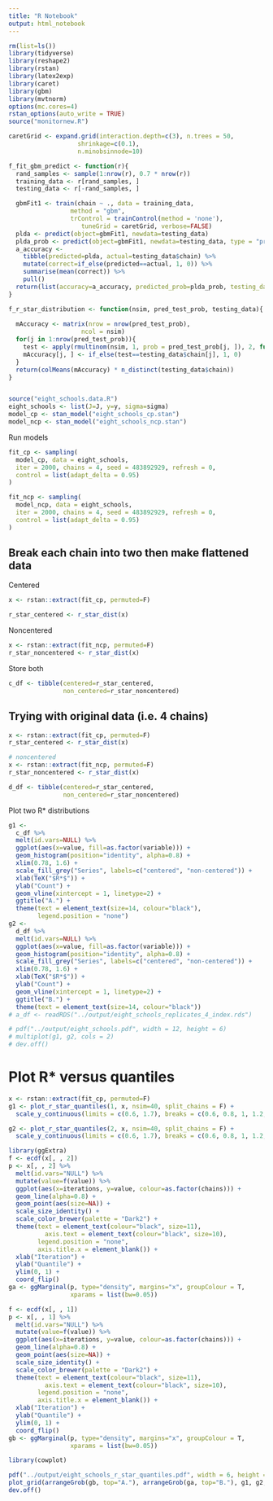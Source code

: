 ```yaml
---
title: "R Notebook"
output: html_notebook
---
```


```r
rm(list=ls())
library(tidyverse)
library(reshape2)
library(rstan)
library(latex2exp)
library(caret)
library(gbm)
library(mvtnorm)
options(mc.cores=4)
rstan_options(auto_write = TRUE)
source("monitornew.R")

caretGrid <- expand.grid(interaction.depth=c(3), n.trees = 50,
                   shrinkage=c(0.1),
                   n.minobsinnode=10)

f_fit_gbm_predict <- function(r){
  rand_samples <- sample(1:nrow(r), 0.7 * nrow(r))
  training_data <- r[rand_samples, ]
  testing_data <- r[-rand_samples, ]

  gbmFit1 <- train(chain ~ ., data = training_data, 
                 method = "gbm",
                 trControl = trainControl(method = 'none'), 
                    tuneGrid = caretGrid, verbose=FALSE)
  plda <- predict(object=gbmFit1, newdata=testing_data)
  plda_prob <- predict(object=gbmFit1, newdata=testing_data, type = "prob")
  a_accuracy <- 
    tibble(predicted=plda, actual=testing_data$chain) %>%
    mutate(correct=if_else(predicted==actual, 1, 0)) %>% 
    summarise(mean(correct)) %>% 
    pull()
  return(list(accuracy=a_accuracy, predicted_prob=plda_prob, testing_data=testing_data))
}

f_r_star_distribution <- function(nsim, pred_test_prob, testing_data){
   
  mAccuracy <- matrix(nrow = nrow(pred_test_prob),
                    ncol = nsim)
  for(j in 1:nrow(pred_test_prob)){
    test <- apply(rmultinom(nsim, 1, prob = pred_test_prob[j, ]), 2, function(x) which(x==1))
    mAccuracy[j, ] <- if_else(test==testing_data$chain[j], 1, 0)
  }
  return(colMeans(mAccuracy) * n_distinct(testing_data$chain))
}


source("eight_schools.data.R")
eight_schools <- list(J=J, y=y, sigma=sigma)
model_cp <- stan_model("eight_schools_cp.stan")
model_ncp <- stan_model("eight_schools_ncp.stan")
```

Run models
```r
fit_cp <- sampling(
  model_cp, data = eight_schools,
  iter = 2000, chains = 4, seed = 483892929, refresh = 0,
  control = list(adapt_delta = 0.95)
)

fit_ncp <- sampling(
  model_ncp, data = eight_schools,
  iter = 2000, chains = 4, seed = 483892929, refresh = 0,
  control = list(adapt_delta = 0.95)
)
```

## Break each chain into two then make flattened data
Centered
```r
x <- rstan::extract(fit_cp, permuted=F)

r_star_centered <- r_star_dist(x)
```

Noncentered
```r
x <- rstan::extract(fit_ncp, permuted=F)
r_star_noncentered <- r_star_dist(x)
```

Store both
```r
c_df <- tibble(centered=r_star_centered,
               non_centered=r_star_noncentered)
```

## Trying with original data (i.e. 4 chains)
```r
x <- rstan::extract(fit_cp, permuted=F)
r_star_centered <- r_star_dist(x)

# noncentered
x <- rstan::extract(fit_ncp, permuted=F)
r_star_noncentered <- r_star_dist(x)
```

```r
d_df <- tibble(centered=r_star_centered,
               non_centered=r_star_noncentered)
```

Plot two R* distributions
```r
g1 <- 
  c_df %>% 
  melt(id.vars=NULL) %>% 
  ggplot(aes(x=value, fill=as.factor(variable))) +
  geom_histogram(position="identity", alpha=0.8) +
  xlim(0.78, 1.6) +
  scale_fill_grey("Series", labels=c("centered", "non-centered")) +
  xlab(TeX("$R*$")) +
  ylab("Count") +
  geom_vline(xintercept = 1, linetype=2) +
  ggtitle("A.") +
  theme(text = element_text(size=14, colour="black"),
        legend.position = "none")
g2 <- 
  d_df %>% 
  melt(id.vars=NULL) %>% 
  ggplot(aes(x=value, fill=as.factor(variable))) +
  geom_histogram(position="identity", alpha=0.8) +
  scale_fill_grey("Series", labels=c("centered", "non-centered")) +
  xlim(0.78, 1.6) +
  xlab(TeX("$R*$")) +
  ylab("Count") +
  geom_vline(xintercept = 1, linetype=2) +
  ggtitle("B.") +
  theme(text = element_text(size=14, colour="black"))
# a_df <- readRDS("../output/eight_schools_replicates_4_index.rds")

# pdf("../output/eight_schools.pdf", width = 12, height = 6)
# multiplot(g1, g2, cols = 2)
# dev.off()
```

# Plot R* versus quantiles
```r
x <- rstan::extract(fit_cp, permuted=F)
g1 <- plot_r_star_quantiles(1, x, nsim=40, split_chains = F) +
  scale_y_continuous(limits = c(0.6, 1.7), breaks = c(0.6, 0.8, 1, 1.2, 1.4, 1.6))

g2 <- plot_r_star_quantiles(2, x, nsim=40, split_chains = F) +
  scale_y_continuous(limits = c(0.6, 1.7), breaks = c(0.6, 0.8, 1, 1.2, 1.4, 1.6))

library(ggExtra)
f <- ecdf(x[, , 2])
p <- x[, , 2] %>% 
  melt(id.vars="NULL") %>% 
  mutate(value=f(value)) %>% 
  ggplot(aes(x=iterations, y=value, colour=as.factor(chains))) +
  geom_line(alpha=0.8) +
  geom_point(aes(size=NA)) +
  scale_size_identity() +
  scale_color_brewer(palette = "Dark2") +
  theme(text = element_text(colour="black", size=11),
          axis.text = element_text(colour="black", size=10),
        legend.position = "none",
        axis.title.x = element_blank()) +
  xlab("Iteration") +
  ylab("Quantile") +
  ylim(0, 1) +
  coord_flip()
ga <- ggMarginal(p, type="density", margins="x", groupColour = T,
                 xparams = list(bw=0.05))

f <- ecdf(x[, , 1])
p <- x[, , 1] %>% 
  melt(id.vars="NULL") %>% 
  mutate(value=f(value)) %>% 
  ggplot(aes(x=iterations, y=value, colour=as.factor(chains))) +
  geom_line(alpha=0.8) +
  geom_point(aes(size=NA)) +
  scale_size_identity() +
  scale_color_brewer(palette = "Dark2") +
  theme(text = element_text(colour="black", size=11),
          axis.text = element_text(colour="black", size=10),
        legend.position = "none",
        axis.title.x = element_blank()) +
  xlab("Iteration") +
  ylab("Quantile") +
  ylim(0, 1) +
  coord_flip()
gb <- ggMarginal(p, type="density", margins="x", groupColour = T,
                 xparams = list(bw=0.05))

library(cowplot)

pdf("../output/eight_schools_r_star_quantiles.pdf", width = 6, height = 6)
plot_grid(arrangeGrob(gb, top="A."), arrangeGrob(ga, top="B."), g1, g2,nrow = 2, rel_heights = c(1/2, 1/4))
dev.off()
```

